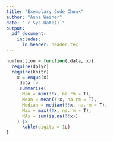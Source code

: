 ```yaml
---
title: "Exemplary Code Chunk"
author: "Anna Weiner"
date: "`r Sys.Date()`"
output:
  pdf_document:
    includes:
      in_header: header.tex
---
```

```r
numfunction = function(.data, x){
  require(dplyr)
  require(knitr)
    x = enquo(x)
    .data |>
     summarize(
      Min = min(!!x, na.rm = T),
      Mean = mean(!!x, na.rm = T),
      Median = median(!!x, na.rm = T),
      Max = max(!!x, na.rm = T),
      NAs = sum(is.na(!!x))
    ) |>
      kable(digits = 1L)   
}    
```